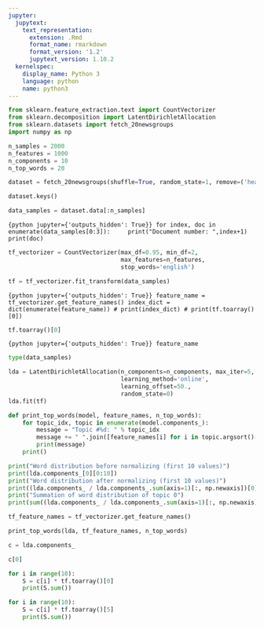 ```yaml
---
jupyter:
  jupytext:
    text_representation:
      extension: .Rmd
      format_name: rmarkdown
      format_version: '1.2'
      jupytext_version: 1.10.2
  kernelspec:
    display_name: Python 3
    language: python
    name: python3
---
```


```python
from sklearn.feature_extraction.text import CountVectorizer
from sklearn.decomposition import LatentDirichletAllocation
from sklearn.datasets import fetch_20newsgroups
import numpy as np
```

```python
n_samples = 2000
n_features = 1000
n_components = 10
n_top_words = 20
```

```python
dataset = fetch_20newsgroups(shuffle=True, random_state=1, remove=('headers', 'footers', 'quotes'))
```

```python
dataset.keys()
```

```python
data_samples = dataset.data[:n_samples]
```

```{python jupyter={'outputs_hidden': True}}
for index, doc in enumerate(data_samples[0:3]):
    print("Document number: ",index+1)
    print(doc)
```

```python
tf_vectorizer = CountVectorizer(max_df=0.95, min_df=2,
                                max_features=n_features,
                                stop_words='english')
```

```python
tf = tf_vectorizer.fit_transform(data_samples)
```

```{python jupyter={'outputs_hidden': True}}
feature_name = tf_vectorizer.get_feature_names()
index_dict = dict(enumerate(feature_name))
# print(index_dict)
# print(tf.toarray()[0])
```

```python
tf.toarray()[0]
```

```{python jupyter={'outputs_hidden': True}}
feature_name
```

```python
type(data_samples)
```

```python
lda = LatentDirichletAllocation(n_components=n_components, max_iter=5,
                                learning_method='online',
                                learning_offset=50.,
                                random_state=0)
lda.fit(tf)
```

```python
def print_top_words(model, feature_names, n_top_words):
    for topic_idx, topic in enumerate(model.components_):
        message = "Topic #%d: " % topic_idx
        message += " ".join([feature_names[i] for i in topic.argsort()[:-n_top_words - 1:-1]])
        print(message)
    print()
```

```python
print("Word distribution before normalizing (first 10 values)")
print(lda.components_[0][0:10])
print("Word distribution after normalizing (first 10 values)")
print((lda.components_ / lda.components_.sum(axis=1)[:, np.newaxis])[0][0:10])
print("Summation of word distribution of topic 0")
print(sum((lda.components_ / lda.components_.sum(axis=1)[:, np.newaxis])[0]))
```

```python
tf_feature_names = tf_vectorizer.get_feature_names()
```

```python
print_top_words(lda, tf_feature_names, n_top_words)
```

```python
c = lda.components_
```

```python
c[0]
```

```python
for i in range(10):
    S = c[i] * tf.toarray()[0]
    print(S.sum())
```

```python
for i in range(10):
    S = c[i] * tf.toarray()[5]
    print(S.sum())
```

```python

```

